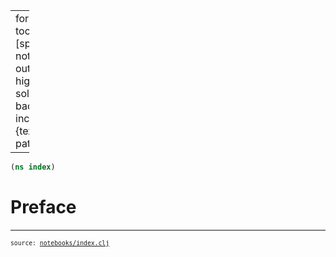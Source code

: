 
---
format:
  html:
    toc: true
    toc-depth: 4
    theme: [spacelab, notebooks/custom.scss]
    output-file: index.html
highlight-style: solarized
code-block-background: true
include-in-header: {text: '<link rel = "icon" href = "data:," />'}
base-target-path: temp

---
<style>.table {
    overflow-y: scroll;
}
</style><style>.printedClojure .sourceCode {
  background-color: transparent;
  border-style: none;
}
</style>
<script src="index_files/md-default0.js" type="text/javascript"></script><script src="index_files/md-default1.js" type="text/javascript"></script>

<div class="sourceClojure">
```clojure
(ns index)
```
</div>



# Preface

<div style="background-color:grey;height:2px;width:100%;"></div>

<div><pre><small><small>source: <a href="https://github.com/scicloj/noj/blob/main/notebooks/index.clj">notebooks/index.clj</a></small></small></pre></div>